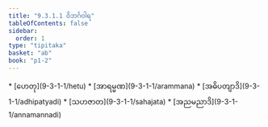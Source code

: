 ```yaml
---
title: "9.3.1.1 ဝိဘင်္ဂဝါရ"
tableOfContents: false
sidebar:
  order: 1
type: "tipitaka"
basket: "ab"
book: "p1-2"
---
```



<DynamicBreadcrumb />



<TableOfContents book="p1-2" section="9.3.1.1">
* [ဟေတု](9-3-1-1/hetu)
* [အာရမ္မဏ](9-3-1-1/arammana)
* [အဓိပတျာဒိ](9-3-1-1/adhipatyadi)
* [သဟဇာတ](9-3-1-1/sahajata)
* [အညမညာဒိ](9-3-1-1/annamannadi)
</TableOfContents>